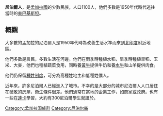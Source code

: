 {{unreferenced|time=2015-03-28T00:01:29+00:00}}
'''尼泊爾人'''，是[[孟加拉國|孟加拉國]]的少數民族，人口1100人，他們多數是1950年代時代逃往當時的[[東巴基斯坦|東巴基斯坦]]。

==概觀==
大多數的孟加拉的尼泊爾人是1950年代時為改善生活水準而來到[[北印度|北印度]]附近地區。

他們多數是農民，多數生活在河邊。他們在雨季時種植水稻，旱季時種植旱稻、玉米、大麥，他們也種植蔬菜食用，同時養[[黃牛|黃牛]]提供牛奶和養[[水牛|水牛]]和山羊提供肉食。

他們仍保留[[種姓制度|種姓制度]]，可分為高種姓地主和低種姓僕人。

近年來，許多尼泊爾人已經進入了城市。不幸的是大部分的城市尼泊爾人人口居住在破敗的房屋，衛生條件很差。他們通常在當地的企業工作，如商家或政府。也有一些在[[達卡|達卡]]學習，大約有300尼泊爾學生就讀於{{tsl|en|University of Science and Technology Chittagong|吉大港科學和技術大學}}。

{{Ethnic groups in Bangladesh}}
[[Category:孟加拉国族群|Category:孟加拉国族群]]
[[Category:尼泊尔裔|Category:尼泊尔裔]]